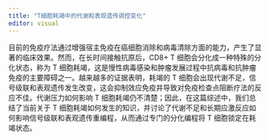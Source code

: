 ```yaml
---
title: "T细胞耗竭中的代谢和表观遗传调控变化"
editor: visual
---
```


目前的免疫疗法通过增强宿主免疫在癌细胞消除和病毒清除方面的能力，产生了显著的临床效果。然而，在长时间接触抗原后，CD8+ T 细胞会分化成一种特殊的分化状态，称为 T 细胞耗竭，这是慢性病毒感染和肿瘤发展过程中抗病毒和抗肿瘤免疫的主要障碍之一。越来越多的证据表明，耗竭的 T 细胞会出现代谢不足，信号级联和表观遗传发生改变，这会抑制效应免疫并导致对免疫检查点阻断疗法的反应不佳。代谢压力如何影响 T 细胞耗竭仍不清楚；因此，在这篇综述中，我们总结了当前关于 T 细胞耗竭如何发生的知识，并讨论了代谢不足和长期应激反应如何影响信号级联和表观遗传重编程，从而通过专门的分化编程将 T 细胞锁定在耗竭状态。
